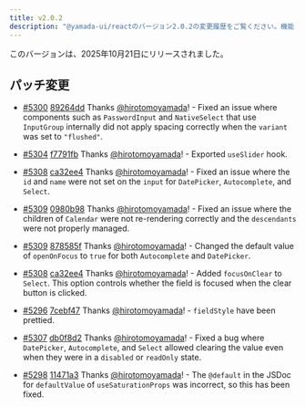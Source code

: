 ```yaml
---
title: v2.0.2
description: "@yamada-ui/reactのバージョン2.0.2の変更履歴をご覧ください。機能・バグ修正・改善点についてご確認ください。"
---
```


このバージョンは、2025年10月21日にリリースされました。

## パッチ変更

- [#5300](https://github.com/yamada-ui/yamada-ui/pull/5300) [89264dd](https://github.com/yamada-ui/yamada-ui/commit/89264dd68508aeb21cbcc39f404444b3ad627761) Thanks [@hirotomoyamada](https://github.com/hirotomoyamada)! - Fixed an issue where components such as `PasswordInput` and `NativeSelect` that use `InputGroup` internally did not apply spacing correctly when the `variant` was set to `"flushed"`.

- [#5304](https://github.com/yamada-ui/yamada-ui/pull/5304) [f7791fb](https://github.com/yamada-ui/yamada-ui/commit/f7791fb9023f32c45dd8b0fc6bf3b8d21a6ca298) Thanks [@hirotomoyamada](https://github.com/hirotomoyamada)! - Exported `useSlider` hook.

- [#5308](https://github.com/yamada-ui/yamada-ui/pull/5308) [ca32ee4](https://github.com/yamada-ui/yamada-ui/commit/ca32ee46ecca6e6b73eb68a1ad9f10e5de9a53c0) Thanks [@hirotomoyamada](https://github.com/hirotomoyamada)! - Fixed an issue where the `id` and `name` were not set on the `input` for `DatePicker`, `Autocomplete`, and `Select`.

- [#5309](https://github.com/yamada-ui/yamada-ui/pull/5309) [0980b98](https://github.com/yamada-ui/yamada-ui/commit/0980b98bed7f04cfe7bbb2793124d7b59481907e) Thanks [@hirotomoyamada](https://github.com/hirotomoyamada)! - Fixed an issue where the children of `Calendar` were not re-rendering correctly and the `descendants` were not properly managed.

- [#5309](https://github.com/yamada-ui/yamada-ui/pull/5309) [878585f](https://github.com/yamada-ui/yamada-ui/commit/878585f2ee656a16fe10b510c0a46ce491d9da24) Thanks [@hirotomoyamada](https://github.com/hirotomoyamada)! - Changed the default value of `openOnFocus` to `true` for both `Autocomplete` and `DatePicker`.

- [#5308](https://github.com/yamada-ui/yamada-ui/pull/5308) [ca32ee4](https://github.com/yamada-ui/yamada-ui/commit/ca32ee46ecca6e6b73eb68a1ad9f10e5de9a53c0) Thanks [@hirotomoyamada](https://github.com/hirotomoyamada)! - Added `focusOnClear` to `Select`. This option controls whether the field is focused when the clear button is clicked.

- [#5296](https://github.com/yamada-ui/yamada-ui/pull/5296) [7cebf47](https://github.com/yamada-ui/yamada-ui/commit/7cebf47e82412d721d7a1a60304b940f498986dd) Thanks [@hirotomoyamada](https://github.com/hirotomoyamada)! - `fieldStyle` have been prettied.

- [#5307](https://github.com/yamada-ui/yamada-ui/pull/5307) [db0f8d2](https://github.com/yamada-ui/yamada-ui/commit/db0f8d2ef97a7a22de4aee3b6933a6a188157daf) Thanks [@hirotomoyamada](https://github.com/hirotomoyamada)! - Fixed a bug where `DatePicker`, `Autocomplete`, and `Select` allowed clearing the value even when they were in a `disabled` or `readOnly` state.

- [#5298](https://github.com/yamada-ui/yamada-ui/pull/5298) [11471a3](https://github.com/yamada-ui/yamada-ui/commit/11471a3fabd944223816193a57f54cc14e9c0417) Thanks [@hirotomoyamada](https://github.com/hirotomoyamada)! - The `@default` in the JSDoc for `defaultValue` of `useSaturationProps` was incorrect, so this has been fixed.
